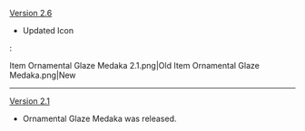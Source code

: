 {{Change History/Header}}
[[Version 2.6]]
* Updated Icon
:<gallery>
Item Ornamental Glaze Medaka 2.1.png|Old
Item Ornamental Glaze Medaka.png|New
</gallery>
----
[[Version 2.1]]
* Ornamental Glaze Medaka was released.